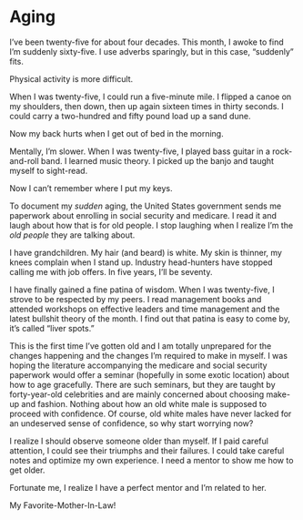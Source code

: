 # Aging {.unnumbered}

I've been twenty-five for about four decades. This month, I awoke to find I'm suddenly sixty-five. I use adverbs sparingly, but in this case, "suddenly" fits.

Physical activity is more difficult.

When I was twenty-five, I could run a five-minute mile. I flipped a canoe on my shoulders, then down, then up again sixteen times in thirty seconds. I could carry a two-hundred and fifty pound load up a sand dune.

Now my back hurts when I get out of bed in the morning.

Mentally, I'm slower. When I was twenty-five, I played bass guitar in a rock-and-roll band. I learned music theory. I picked up the banjo and taught myself to sight-read.

Now I can't remember where I put my keys.

To document my *sudden* aging, the United States government sends me paperwork about enrolling in social security and medicare. I read it and laugh about how that is for old people. I stop laughing when I realize I'm the *old people* they are talking about.

I have grandchildren. My hair (and beard) is white. My skin is thinner, my knees complain when I stand up. Industry head-hunters have stopped calling me with job offers. In five years, I'll be seventy.

I have finally gained a fine patina of wisdom. When I was twenty-five, I strove to be respected by my peers. I read management books and attended workshops on effective leaders and time management and the latest bullshit theory of the month. I find out that patina is easy to come by, it's called "liver spots."

This is the first time I've gotten old and I am totally unprepared for the changes happening and the changes I'm required to make in myself. I was hoping the literature accompanying the medicare and social security paperwork would offer a seminar (hopefully in some exotic location) about how to age gracefully. There are such seminars, but they are taught by forty-year-old celebrities and are mainly concerned about choosing make-up and fashion. Nothing about how an old white male is supposed to proceed with confidence. Of course, old white males have never lacked for an undeserved sense of confidence, so why start worrying now?

I realize I should observe someone older than myself. If I paid careful attention, I could see their triumphs and their failures. I could take careful notes and optimize my own experience. I need a mentor to show me how to get older.

Fortunate me, I realize I have a perfect mentor and I'm related to her.

My Favorite-Mother-In-Law!
